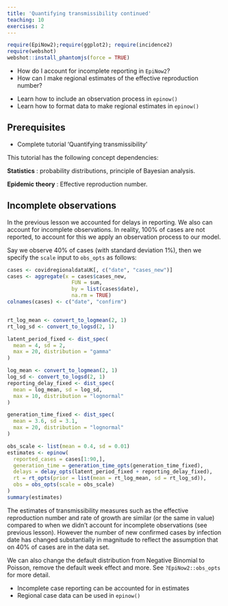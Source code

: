 ```yaml
---
title: 'Quantifying transmissibility continued'
teaching: 10
exercises: 2
---
```


```r
require(EpiNow2);require(ggplot2); require(incidence2)
require(webshot)
webshot::install_phantomjs(force = TRUE)
```


:::::::::::::::::::::::::::::::::::::: questions 

- How do I account for incomplete reporting in `EpiNow2`?
- How can I make regional estimates of the effective reproduction number?


::::::::::::::::::::::::::::::::::::::::::::::::

::::::::::::::::::::::::::::::::::::: objectives

- Learn how to include an observation process in `epinow()`
- Learn how to format data to make regional estimates in `epinow()`

::::::::::::::::::::::::::::::::::::::::::::::::

::::::::::::::::::::::::::::::::::::: prereq

## Prerequisites

+ Complete tutorial 'Quantifying transmissibility'

This tutorial has the following concept dependencies: 

**Statistics** : probability distributions, principle of Bayesian analysis. 

**Epidemic theory** : Effective reproduction number.

:::::::::::::::::::::::::::::::::


## Incomplete observations 

In the previous lesson we accounted for delays in reporting. We also can account for incomplete observations. In reality, 100% of cases are not reported, to account for this we apply an observation process to our model.

Say we observe 40% of cases (with standard deviation 1%), then we specify the `scale` input to `obs_opts` as follows:

```r

cases <- covidregionaldataUK[, c("date", "cases_new")]
cases <- aggregate(x = cases$cases_new,
                     FUN = sum,
                     by = list(cases$date),
                     na.rm = TRUE)
colnames(cases) <- c("date", "confirm")


rt_log_mean <- convert_to_logmean(2, 1)
rt_log_sd <- convert_to_logsd(2, 1) 

latent_period_fixed <- dist_spec(
  mean = 4, sd = 2, 
  max = 20, distribution = "gamma"
)

log_mean <- convert_to_logmean(2, 1)
log_sd <- convert_to_logsd(2, 1) 
reporting_delay_fixed <- dist_spec(
  mean = log_mean, sd = log_sd,
  max = 10, distribution = "lognormal"
)

generation_time_fixed <- dist_spec(
  mean = 3.6, sd = 3.1,
  max = 20, distribution = "lognormal"
)

```



```r
obs_scale <- list(mean = 0.4, sd = 0.01)
estimates <- epinow(
  reported_cases = cases[1:90,],
  generation_time = generation_time_opts(generation_time_fixed),
  delays = delay_opts(latent_period_fixed + reporting_delay_fixed),
  rt = rt_opts(prior = list(mean = rt_log_mean, sd = rt_log_sd)),
  obs = obs_opts(scale = obs_scale)
)
summary(estimates)
```


The estimates of transmissibility measures such as the effective reproduction number and rate of growth are similar (or the same in value) compared to when we didn't account for incomplete observations (see previous lesson). However the number of new confirmed cases by infection date has changed substantially in magnitude to reflect the assumption that on 40% of cases are in the data set.


We can also change the default distribution from Negative Binomial to Poisson, remove the default week effect and more. See `?EpiNow2::obs_opts` for more detail.
 



::::::::::::::::::::::::::::::::::::: keypoints 


- Incomplete case reporting can be accounted for in estimates
- Regional case data can be used in `epinow()`  


::::::::::::::::::::::::::::::::::::::::::::::::

